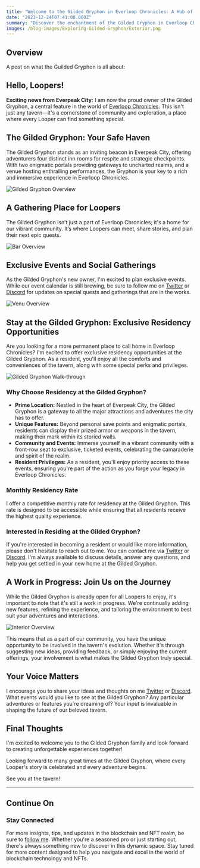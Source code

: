 ```yaml
---
title: "Welcome to the Gilded Gryphon in Everloop Chronicles: A Hub of Adventure and Community!"
date: "2023-12-24T07:41:00.000Z"
summary: "Discover the enchantment of the Gilded Gryphon in Everloop Chronicles - a haven for adventurers and the heart of our community. Explore unique inn rooms, mysterious portals, and vibrant events. Join us at the Gilded Gryphon, where every journey is an epic tale waiting to unfold."
images: /blog-images/Exploring-Gilded-Gryphon/Exterior.png
---
```


## Overview

A post on what the Guilded Gryphon is all about:

## Hello, Loopers!

**Exciting news from Everpeak City:** I am now the proud owner of the Gilded Gryphon, a central feature in the world of [Everloop Chronicles](https://loopexchange.art/collection/everloopchronicles). This isn't just any tavern—it's a cornerstone of community and exploration, a place where every Looper can find something special.

## The Gilded Gryphon: Your Safe Haven

The Gilded Gryphon stands as an inviting beacon in Everpeak City, offering adventurers four distinct inn rooms for respite and strategic checkpoints. With two enigmatic portals providing gateways to uncharted realms, and a venue hosting enthralling performances, the Gryphon is your key to a rich and immersive experience in Everloop Chronicles.

![Gilded Gryphon Overview](/blog-images/Exploring-Gilded-Gryphon/InsideOverview.png)

## A Gathering Place for Loopers

The Gilded Gryphon isn’t just a part of Everloop Chronicles; it's a home for our vibrant community. It’s where Loopers can meet, share stories, and plan their next epic quests.

![Bar Overview](/blog-images/Exploring-Gilded-Gryphon/BarOverview.png)

## Exclusive Events and Social Gatherings

As the Gilded Gryphon's new owner, I'm excited to plan exclusive events. While our event calendar is still brewing, be sure to follow me on [Twitter](https://twitter.com/cobmin) or [Discord](https://discord.gg/BAGXJZVH4Y) for updates on special quests and gatherings that are in the works.

![Venu Overview](/blog-images/Exploring-Gilded-Gryphon/VenuOverview.png)

## Stay at the Gilded Gryphon: Exclusive Residency Opportunities

Are you looking for a more permanent place to call home in Everloop Chronicles? I'm excited to offer exclusive residency opportunities at the Gilded Gryphon. As a resident, you'll enjoy all the comforts and conveniences of the tavern, along with some special perks and privileges.

![Gilded Gryphon Walk-through](/blog-images/Exploring-Gilded-Gryphon/RoomsOverview.png)

### Why Choose Residency at the Gilded Gryphon?

- **Prime Location:** Nestled in the heart of Everpeak City, the Gilded Gryphon is a gateway to all the major attractions and adventures the city has to offer.
- **Unique Features:** Beyond personal save points and enigmatic portals, residents can display their prized armor or weapons in the tavern, making their mark within its storied walls.
- **Community and Events:** Immerse yourself in a vibrant community with a front-row seat to exclusive, ticketed events, celebrating the camaraderie and spirit of the realm.
- **Resident Privileges:** As a resident, you'll enjoy priority access to these events, ensuring you're part of the action as you forge your legacy in Everloop Chronicles.

### Monthly Residency Rate

I offer a competitive monthly rate for residency at the Gilded Gryphon. This rate is designed to be accessible while ensuring that all residents receive the highest quality experience.

### Interested in Residing at the Gilded Gryphon?

If you're interested in becoming a resident or would like more information, please don't hesitate to reach out to me. You can contact me via [Twitter](https://twitter.com/cobmin) or [Discord](https://discord.gg/BAGXJZVH4Y). I'm always available to discuss details, answer any questions, and help you get settled in your new home at the Gilded Gryphon.

## A Work in Progress: Join Us on the Journey

While the Gilded Gryphon is already open for all Loopers to enjoy, it's important to note that it's still a work in progress. We're continually adding new features, refining the experience, and tailoring the environment to best suit your adventures and interactions.

![Interior Overview](/blog-images/Exploring-Gilded-Gryphon/BarOverview.png)

This means that as a part of our community, you have the unique opportunity to be involved in the tavern's evolution. Whether it's through suggesting new ideas, providing feedback, or simply enjoying the current offerings, your involvement is what makes the Gilded Gryphon truly special.

## Your Voice Matters

I encourage you to share your ideas and thoughts on me [Twitter](https://twitter.com/cobmin) or [Discord](https://discord.gg/BAGXJZVH4Y). What events would you like to see at the Gilded Gryphon? Any particular adventures or features you're dreaming of? Your input is invaluable in shaping the future of our beloved tavern.

## Final Thoughts

I'm excited to welcome you to the Gilded Gryphon family and look forward to creating unforgettable experiences together!

Looking forward to many great times at the Gilded Gryphon, where every Looper's story is celebrated and every adventure begins.

See you at the tavern!

---

## Continue On

### Stay Connected

For more insights, tips, and updates in the blockchain and NFT realm, be sure to [follow me](https://twitter.com/cobmin). Whether you're a seasoned pro or just starting out, there's always something new to discover in this dynamic space. Stay tuned for more content designed to help you navigate and excel in the world of blockchain technology and NFTs.
